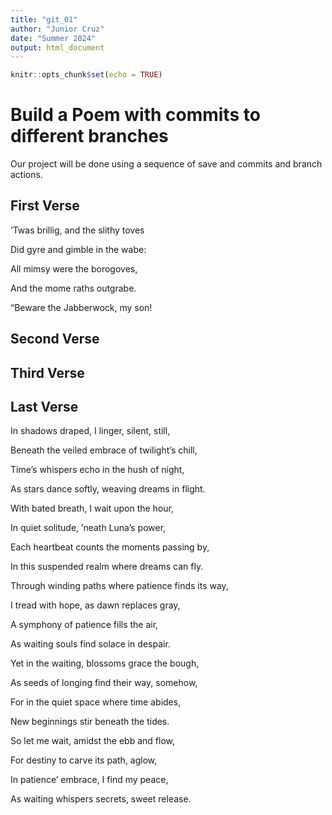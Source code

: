 ```yaml
---
title: "git_01"
author: "Junior Cruz"
date: "Summer 2024"
output: html_document
---
```


```r
knitr::opts_chunk$set(echo = TRUE)
```
# Build a Poem with commits to different branches
Our project will be done using a sequence of save and commits and branch actions.
<!-- Do not modify or change any text in "!--" bracketed areas such as this --- these are instructions to
you, if you change any of this the git program will notice it and compromise your git merging strategy !-->

## First Verse 
<!--Put the first five lines of a poem by Lewis Carrol in this section!-->

’Twas brillig, and the slithy toves
      
Did gyre and gimble in the wabe:

All mimsy were the borogoves,
      
And the mome raths outgrabe.

“Beware the Jabberwock, my son!

## Second Verse
<!--Put the first five lines of a poem by Robert Frost here!-->

## Third Verse
<!--Put the first two verses of The Walrus and the Carpenter here!-->

## Last Verse
<!--Put a short poem you created using chatGPT of 20 to 30 lines,here!-->

In shadows draped, I linger, silent, still,

Beneath the veiled embrace of twilight's chill,

Time's whispers echo in the hush of night,

As stars dance softly, weaving dreams in flight.

With bated breath, I wait upon the hour,

In quiet solitude, 'neath Luna's power,

Each heartbeat counts the moments passing by,

In this suspended realm where dreams can fly.

Through winding paths where patience finds its way,

I tread with hope, as dawn replaces gray,

A symphony of patience fills the air,

As waiting souls find solace in despair.

Yet in the waiting, blossoms grace the bough,

As seeds of longing find their way, somehow,

For in the quiet space where time abides,

New beginnings stir beneath the tides.

So let me wait, amidst the ebb and flow,

For destiny to carve its path, aglow,

In patience' embrace, I find my peace,

As waiting whispers secrets, sweet release.
